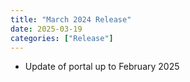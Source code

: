```yaml
---
title: "March 2024 Release"
date: 2025-03-19
categories: ["Release"]
---
```


<script src="/rmarkdown-libs/header-attrs/header-attrs.js"></script>


<ul>
<li>Update of portal up to February 2025</li>
</ul>
